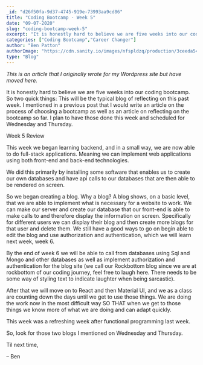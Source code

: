 ```yaml
---
_id: "d26f50fa-9d37-4745-919e-73993aa9cd86"
title: "Coding Bootcamp - Week 5"
date: "09-07-2020"
slug: "coding-bootcamp-week-5"
excerpt: "It is honestly hard to believe we are five weeks into our coding bootcamp"
categories: ["Coding Bootcamp","Career Changer"]
author: "Ben Patton"
authorImage: "https://cdn.sanity.io/images/nfspldzq/production/3ceeda54221c7c0614ecc51f955c7be39a1da34e-512x512.jpg"
type: "Blog"
---
```


_This is an article that I originally wrote for my Wordpress site but have moved here._

It is honestly hard to believe we are five weeks into our coding bootcamp. So two quick things: This will be the typical blog of reflecting on this past week. I mentioned in a previous post that I would write an article on the process of choosing a bootcamp as well as an article on reflecting on the bootcamp so far. I plan to have those done this week and scheduled for Wednesday and Thursday.

Week 5 Review

This week we began learning backend, and in a small way, we are now able to do full-stack applications. Meaning we can implement web applications using both front-end and back-end technologies.

We did this primarily by installing some software that enables us to create our own databases and have api calls to our databases that are then able to be rendered on screen.

So we began creating a blog. Why a blog? A blog shows, on a basic level, that we are able to implement what is necessary for a website to work. We can make our server and create our database that our front-end is able to make calls to and therefore display the information on screen. Specifically for different users we can display their blog and then create more blogs for that user and delete them. We still have a good ways to go on begin able to edit the blog and use authorization and authentication, which we will learn next week, week 6.

By the end of week 6 we will be able to call from databases using Sql and Mongo and other databases as well as implement authorization and authentication for the blog site (we call our Rockbottom blog since we are at rockbottom of our coding journey, feel free to laugh here. There needs to be some way of styling text to indicate laughter when being sarcastic).

After that we will move on to React and then Material UI, and we as a class are counting down the days until we get to use those things. We are doing the work now in the most difficult way SO THAT when we get to those things we know more of what we are doing and can adapt quickly.

This week was a refreshing week after functional programming last week.

So, look for those two blogs I mentioned on Wednesday and Thursday.

Til next time,

– Ben

